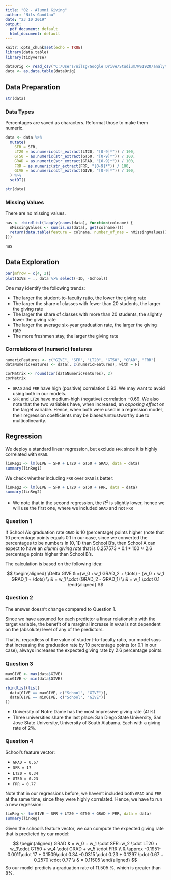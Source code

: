 ---
title: "02 - Alumni Giving"
author: "Nils Gandlau"
date: "23 10 2019"
output:
  pdf_document: default
  html_document: default
---

```{r setup, include=FALSE}
knitr::opts_chunk$set(echo = TRUE)
library(data.table)
library(tidyverse)

dataOrig <- read_csv("C:/Users/nilsg/Google Drive/Studium/WS1920/analytics_customer_value_management/case_studies/02_alumni_giving/data_alumni_giving.csv")
data <- as.data.table(dataOrig)
```


## Data Preparation

```{r}
str(data)
```

### Data Types
Percentages are saved as characters. Reformat those to make them numeric.

```{r}
data <- data %>% 
  mutate(
    SFR = SFR,
    LT20 = as.numeric(str_extract(LT20, "[0-9]*")) / 100,
    GT50 = as.numeric(str_extract(GT50, "[0-9]*")) / 100,
    GRAD = as.numeric(str_extract(GRAD, "[0-9]*")) / 100,
    FRR = as.numeric(str_extract(FRR, "[0-9]*")) / 100,
    GIVE = as.numeric(str_extract(GIVE, "[0-9]*")) / 100,
  ) %>% 
  setDT()

str(data)
```

### Missing Values

There are no missing values.

```{r}
nas <- rbindlist(lapply(names(data), function(colname) {
  nMissingValues <- sum(is.na(data[, get(colname)]))
  return(data.table(feature = colname, number_of_nas = nMissingValues))
}))

nas
```


## Data Exploration

```{r fig.height=12, fig.width=10}
par(mfrow = c(4, 2))
plot(GIVE ~ ., data %>% select(-ID, -School))
```

One may identify the following trends:

* The larger the student-to-faculty ratio, the lower the giving rate
* The larger the share of classes with fewer than 20 students, the larger the giving rate
* The larger the share of classes with more than 20 students, the slightly lower the giving rate
* The larger the average six-year graduation rate, the larger the giving rate
* The more freshmen stay, the larger the giving rate

### Correlations of (numeric) features

```{r}
numericFeatures <- c("GIVE", "SFR", "LT20", "GT50", "GRAD", "FRR")
dataNumericFeatures <- data[, c(numericFeatures), with = F]

corMatrix <- round(cor(dataNumericFeatures), 2)
corMatrix
```

* `GRAD` and `FRR` have high (positive) correlation $0.93$. We may want to avoid using both in our models.
* `SFR` and `LT20` have medium-high (negative) correlation $-0.69$. We also note that the two variables have, when increased, an *opposing effect* on the target variable. Hence, when both were used in a regression model, their regression coefficients may be biased/untrustworthy due to multicolinearity.

## Regression

We deploy a standard linear regression, but exclude `FRR` since it is highly correlated with `GRAD`.

```{r}
linReg1 <- lm(GIVE ~ SFR + LT20 + GT50 + GRAD, data = data)
summary(linReg1)
```

We check whether including `FRR` over `GRAD` is better:

```{r}
linReg2 <- lm(GIVE ~ SFR + LT20 + GT50 + FRR, data = data)
summary(linReg2)
```

* We note that in the second regression, the $R^2$ is slightly lower, hence we will use the first one, where we included `GRAD` and not `FRR`

### Question 1

If School A's graduation rate `GRAD` is 10 (percentage) points higher (note that 10 percentage points equals 0.1 in our case, since we converted the percentages to be numbers in $[0, 1]$) than School B's, then School A can expect to have an *alumni giving rate* that is $0.257573 * 0.1 * 100 \approx 2.6$ percentage points higher than School B's.

The calculation is based on the following idea:

$$
\begin{aligned}
\Delta GIVE & =(w_0 +w_1 GRAD_2 + \dots) - (w_0 + w_1 GRAD_1 + \dots) \\
& = w_1 \cdot (GRAD_2 - GRAD_1) \\
& = w_1 \cdot 0.1
\end{aligned}
$$

### Question 2

The answer doesn't change compared to Question 1. 

Since we have assumed for each predictor a linear relationship with the target variable, the benefit of a marginal increase in `GRAD` is not dependent on the (absolute) level of any of the predictors. 

That is, regardless of the value of student-to-faculty ratio, our model says that increasing the graduation rate by 10 percentage points (or 0.1 in our case), always increases the expected giving rate by 2.6 percentage points.

### Question 3

```{r}
maxGIVE <- max(data$GIVE)
minGIVE <- min(data$GIVE)

rbindlist(list(
  data[GIVE == maxGIVE, c("School", "GIVE")],
  data[GIVE == minGIVE, c("School", "GIVE")]
))
```

* University of Notre Dame has the most impressive giving rate (41%)
* Three universities share the last place: San Diego State University, San Jose State University, University of South Alabama. Each with a giving rate of 2%.

### Question 4

School's feature vector:

* `GRAD = 0.67`
* `SFR = 17`
* `LT20 = 0.34`
* `GT50 = 0.23`
* `FRR = 0.77`

Note that in our regressions before, we haven't included both `GRAD` and `FRR` at the same time, since they were highly correlated. Hence, we have to run a new regression:

```{r}
linReg <- lm(GIVE ~ SFR + LT20 + GT50 + GRAD + FRR, data = data)
summary(linReg)
```


Given the school's feature vector, we can compute the expected giving rate that is predicted by our model:

$$
\begin{aligned}
GRAD & = w_0 + w_1 \cdot SFR+w_2 \cdot LT20 + w_3\cdot GT50 + w_4 \cdot GRAD + w_5 \cdot FRR \\
& \approx -0.1951-0.0011\cdot 17 + 0.1509\cdot 0.34 -0.0315 \cdot 0.23 + 0.1297 \cdot 0.67 + 0.2570 \cdot 0.77 \\
& = 0.11505
\end{aligned}
$$
So our model predicts a graduation rate of 11.505 %, which is greater than 8%.
